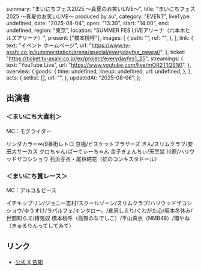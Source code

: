   summary: "まいにちフェス2025 ～真夏のお笑いLIVE～",
  title: "まいにちフェス2025 ～真夏のお笑いLIVE～ produced by au",
  category: "EVENT",
  liveType: undefined,
  date: "2025-08-04",
  open: "13:30",
  start: "14:00",
  end: undefined,
  region: "東京",
  location: "SUMMER FES LIVEアリーナ（六本木ヒルズアリーナ）",
  present: ["橋本桃呼"],
  images: [
    {
      path: "",
      ref: "",
    },
  ],
  link: {
    text: "イベント ホームページ",
    url: "https://www.tv-asahi.co.jp/summerstation/arena/special/everydayfes_owarai/",
  },
  ticket: "https://ticket.tv-asahi.co.jp/ex/project/everydayfes1_25",
  streamings: {
    text: "YouTube Live",
    url: "https://www.youtube.com/live/mOR2T1QS1i0",
  },
  overview: {
    goods: {
      time: undefined,
      lineup: undefined,
      url: undefined,
    },
  },
  acts: {
    setlist: [],
    url: "",
  },
  updatedAt: "2025-08-06",
};

## 出演者

### ＜まいにち大喜利＞

MC：モグライダー

リンダカラー∞/9番街レトロ 京極/ビスケットブラザーズ きん/スリムクラブ/安田大サーカス クロちゃん/ぱーてぃーちゃん 金子きょんちぃ/天竺鼠 川原/ハリウッドザコシショウ
石浜芽衣・尾林結花（虹のコンキスタドール）

### ＜まいにち賞レース＞

MC：アルコ＆ピース

イチキップリン/ジョニー志村/スクールゾーン/スリムクラブ/ハリウッドザコシショウ/ゆうすけ/ラパルフェ/キンタロー。/倉沢しえり/くわがた心/坂本冬休み/世間知らズ/椿鬼奴
橋本桃呼（高嶺のなでしこ）/平山真衣（NMB48）/環やね（きゅるりんってしてみて）

## リンク

- [公式 X 告知](https://x.com/takanenofficial/status/1952006628439662986)

